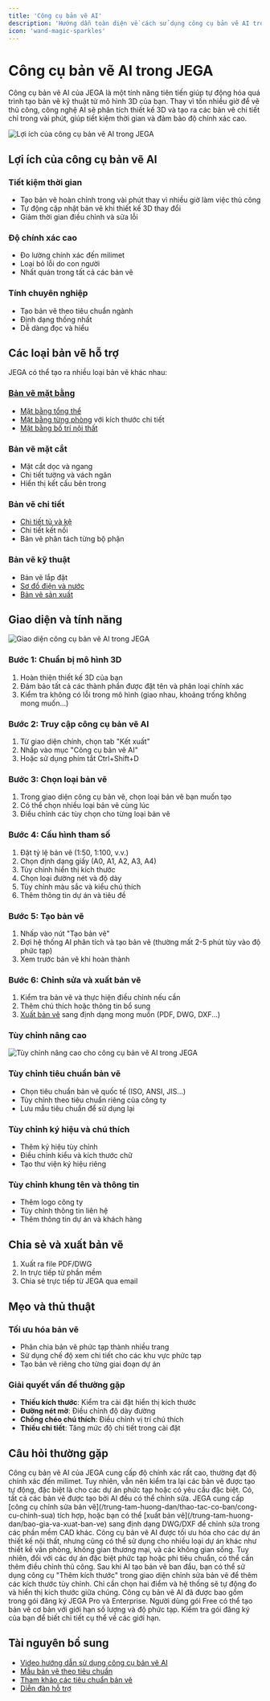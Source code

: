 ```yaml
---
title: 'Công cụ bản vẽ AI'
description: 'Hướng dẫn toàn diện về cách sử dụng công cụ bản vẽ AI trong JEGA để tạo ra bản vẽ kỹ thuật chính xác cho thiết kế nội thất của bạn'
icon: 'wand-magic-sparkles'
---
```


# Công cụ bản vẽ AI trong JEGA

Công cụ bản vẽ AI của JEGA là một tính năng tiên tiến giúp tự động hóa quá trình tạo bản vẽ kỹ thuật từ mô hình 3D của bạn. Thay vì tốn nhiều giờ để vẽ thủ công, công nghệ AI sẽ phân tích thiết kế 3D và tạo ra các bản vẽ chi tiết chỉ trong vài phút, giúp tiết kiệm thời gian và đảm bảo độ chính xác cao.

<Frame>
  <img 
    src="https://jega.vn/images/vi/features/ai-drawing/benefits.jpg" 
    alt="Lợi ích của công cụ bản vẽ AI trong JEGA" 
  />
</Frame>

## Lợi ích của công cụ bản vẽ AI

### Tiết kiệm thời gian
- Tạo bản vẽ hoàn chỉnh trong vài phút thay vì nhiều giờ làm việc thủ công
- Tự động cập nhật bản vẽ khi thiết kế 3D thay đổi
- Giảm thời gian điều chỉnh và sửa lỗi

### Độ chính xác cao
- Đo lường chính xác đến milimet
- Loại bỏ lỗi do con người
- Nhất quán trong tất cả các bản vẽ

### Tính chuyên nghiệp
- Tạo bản vẽ theo tiêu chuẩn ngành
- Định dạng thống nhất
- Dễ dàng đọc và hiểu

## Các loại bản vẽ hỗ trợ

JEGA có thể tạo ra nhiều loại bản vẽ khác nhau:

### [Bản vẽ mặt bằng](/trung-tam-huong-dan/thiet-ke-xay-dung/tao-mat-bang)
- [Mặt bằng tổng thể](/trung-tam-huong-dan/thiet-ke-xay-dung/tao-mat-bang)
- [Mặt bằng từng phòng](/trung-tam-huong-dan/thiet-ke-xay-dung/tao-mat-bang) với kích thước chi tiết
- [Mặt bằng bố trí nội thất](/trung-tam-huong-dan/tuy-chinh-noi-that/bo-cuc-phong)

### Bản vẽ mặt cắt
- Mặt cắt dọc và ngang
- Chi tiết tường và vách ngăn
- Hiển thị kết cấu bên trong

### Bản vẽ chi tiết
- [Chi tiết tủ và kệ](/trung-tam-huong-dan/tuy-chinh-noi-that/cau-hinh-tu-ban)
- Chi tiết kết nối
- Bản vẽ phân tách từng bộ phận

### Bản vẽ kỹ thuật
- Bản vẽ lắp đặt
- [Sơ đồ điện và nước](/trung-tam-huong-dan/bao-gia-va-xuat-ban-ve)
- [Bản vẽ sản xuất](/trung-tam-huong-dan/bao-gia-va-xuat-ban-ve)

## Giao diện và tính năng

<Frame>
  <img 
    src="https://jega.vn/images/vi/features/ai-drawing/interface.jpg" 
    alt="Giao diện công cụ bản vẽ AI trong JEGA" 
  />
</Frame>

### Bước 1: Chuẩn bị mô hình 3D
1. Hoàn thiện thiết kế 3D của bạn
2. Đảm bảo tất cả các thành phần được đặt tên và phân loại chính xác
3. Kiểm tra không có lỗi trong mô hình (giao nhau, khoảng trống không mong muốn...)

### Bước 2: Truy cập công cụ bản vẽ AI
1. Từ giao diện chính, chọn tab "Kết xuất"
2. Nhấp vào mục "Công cụ bản vẽ AI"
3. Hoặc sử dụng phím tắt Ctrl+Shift+D

### Bước 3: Chọn loại bản vẽ
1. Trong giao diện công cụ bản vẽ, chọn loại bản vẽ bạn muốn tạo
2. Có thể chọn nhiều loại bản vẽ cùng lúc
3. Điều chỉnh các tùy chọn cho từng loại bản vẽ

### Bước 4: Cấu hình tham số
1. Đặt tỷ lệ bản vẽ (1:50, 1:100, v.v.)
2. Chọn định dạng giấy (A0, A1, A2, A3, A4)
3. Tùy chỉnh hiển thị kích thước
4. Chọn loại đường nét và độ dày
5. Tùy chỉnh màu sắc và kiểu chú thích
6. Thêm thông tin dự án và tiêu đề

### Bước 5: Tạo bản vẽ
1. Nhấp vào nút "Tạo bản vẽ"
2. Đợi hệ thống AI phân tích và tạo bản vẽ (thường mất 2-5 phút tùy vào độ phức tạp)
3. Xem trước bản vẽ khi hoàn thành

### Bước 6: Chỉnh sửa và xuất bản vẽ
1. Kiểm tra bản vẽ và thực hiện điều chỉnh nếu cần
2. Thêm chú thích hoặc thông tin bổ sung
3. [Xuất bản vẽ](/trung-tam-huong-dan/bao-gia-va-xuat-ban-ve) sang định dạng mong muốn (PDF, DWG, DXF...)

### Tùy chỉnh nâng cao

<Frame>
  <img 
    src="https://jega.vn/images/vi/features/ai-drawing/advanced.jpg" 
    alt="Tùy chỉnh nâng cao cho công cụ bản vẽ AI trong JEGA" 
  />
</Frame>

### Tùy chỉnh tiêu chuẩn bản vẽ
- Chọn tiêu chuẩn bản vẽ quốc tế (ISO, ANSI, JIS...)
- Tùy chỉnh theo tiêu chuẩn riêng của công ty
- Lưu mẫu tiêu chuẩn để sử dụng lại

### Tùy chỉnh ký hiệu và chú thích
- Thêm ký hiệu tùy chỉnh
- Điều chỉnh kiểu và kích thước chữ
- Tạo thư viện ký hiệu riêng

### Tùy chỉnh khung tên và thông tin
- Thêm logo công ty
- Tùy chỉnh thông tin liên hệ
- Thêm thông tin dự án và khách hàng

## Chia sẻ và xuất bản vẽ

1. Xuất ra file PDF/DWG
2. In trực tiếp từ phần mềm
3. Chia sẻ trực tiếp từ JEGA qua email

## Mẹo và thủ thuật

### Tối ưu hóa bản vẽ
- Phân chia bản vẽ phức tạp thành nhiều trang
- Sử dụng chế độ xem chi tiết cho các khu vực phức tạp
- Tạo bản vẽ riêng cho từng giai đoạn dự án

### Giải quyết vấn đề thường gặp
- **Thiếu kích thước**: Kiểm tra cài đặt hiển thị kích thước
- **Đường nét mờ**: Điều chỉnh độ dày đường
- **Chồng chéo chú thích**: Điều chỉnh vị trí chú thích
- **Thiếu chi tiết**: Tăng mức độ chi tiết trong cài đặt

## Câu hỏi thường gặp

<Accordion title="Độ chính xác của bản vẽ AI như thế nào?">
  Công cụ bản vẽ AI của JEGA cung cấp độ chính xác rất cao, thường đạt độ chính xác đến milimet. Tuy nhiên, vẫn nên kiểm tra lại các bản vẽ được tạo tự động, đặc biệt là cho các dự án phức tạp hoặc có yêu cầu đặc biệt.
</Accordion>

<Accordion title="Tôi có thể chỉnh sửa bản vẽ sau khi AI tạo ra không?">
  Có, tất cả các bản vẽ được tạo bởi AI đều có thể chỉnh sửa. JEGA cung cấp [công cụ chỉnh sửa bản vẽ](/trung-tam-huong-dan/thao-tac-co-ban/cong-cu-chinh-sua) tích hợp, hoặc bạn có thể [xuất bản vẽ](/trung-tam-huong-dan/bao-gia-va-xuat-ban-ve) sang định dạng DWG/DXF để chỉnh sửa trong các phần mềm CAD khác.
</Accordion>

<Accordion title="Công cụ bản vẽ AI có thể tạo bản vẽ cho mọi loại dự án không?">
  Công cụ bản vẽ AI được tối ưu hóa cho các dự án thiết kế nội thất, nhưng cũng có thể sử dụng cho nhiều loại dự án khác như thiết kế văn phòng, không gian thương mại, và các không gian sống. Tuy nhiên, đối với các dự án đặc biệt phức tạp hoặc phi tiêu chuẩn, có thể cần thêm điều chỉnh thủ công.
</Accordion>

<Accordion title="Làm thế nào để thêm kích thước tùy chỉnh vào bản vẽ?">
  Sau khi AI tạo bản vẽ ban đầu, bạn có thể sử dụng công cụ "Thêm kích thước" trong giao diện chỉnh sửa bản vẽ để thêm các kích thước tùy chỉnh. Chỉ cần chọn hai điểm và hệ thống sẽ tự động đo và hiển thị kích thước giữa chúng.
</Accordion>

<Accordion title="Tôi phải trả thêm phí để sử dụng công cụ bản vẽ AI không?">
  Công cụ bản vẽ AI đã được bao gồm trong gói đăng ký JEGA Pro và Enterprise. Người dùng gói Free có thể tạo bản vẽ cơ bản với giới hạn số lượng và độ phức tạp. Kiểm tra gói đăng ký của bạn để biết chi tiết cụ thể về các giới hạn.
</Accordion>

## Tài nguyên bổ sung

- [Video hướng dẫn sử dụng công cụ bản vẽ AI](https://jega.vn/vi/trung-tam-huong-dan/video-huong-dan)
- [Mẫu bản vẽ theo tiêu chuẩn](https://jega.vn/vi/trung-tam-huong-dan/mau-ban-ve)
- [Tham khảo các tiêu chuẩn bản vẽ](https://jega.vn/vi/trung-tam-huong-dan/tieu-chuan-ban-ve)
- [Diễn đàn hỗ trợ](https://jega.vn/vi/forum)
